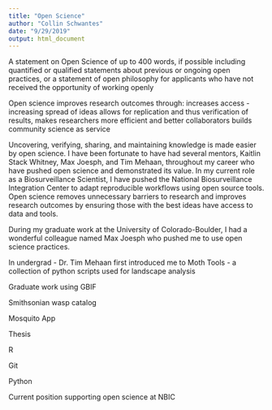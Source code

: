 ```yaml
---
title: "Open Science"
author: "Collin Schwantes"
date: "9/29/2019"
output: html_document
---
```


A statement on Open Science of up to 400 words, if possible including quantified or qualified statements about previous or ongoing open practices, or a statement of open philosophy for applicants who have not received the opportunity of working openly

Open science 
improves research outcomes through:
increases access - increasing spread of ideas
allows for replication and thus verification of results, 
makes researchers more efficient and better collaborators
builds community
science as service


Uncovering, verifying, sharing, and maintaining knowledge is made easier by open science. I have been fortunate to have had several mentors, Kaitlin Stack Whitney, Max Joesph, and Tim Mehaan, throughout my career who have pushed open science and demonstrated its value. In my current role as a Biosurveillance Scientist, I have pushed the National Biosurveillance Integration Center to adapt reproducible workflows using open source tools. Open science removes unnecessary barriers to research and improves research outcomes by ensuring those with the best ideas have access to data and tools. 

During my graduate work at the University of Colorado-Boulder, I had a wonderful colleague named Max Joesph who pushed me to use open science practices. 

In undergrad - Dr. Tim Mehaan first introduced me to Moth Tools - a collection of python scripts used for landscape analysis 

Graduate work using GBIF 

Smithsonian wasp catalog

Mosquito App

Thesis

R

Git

Python

Current position supporting open science at NBIC






